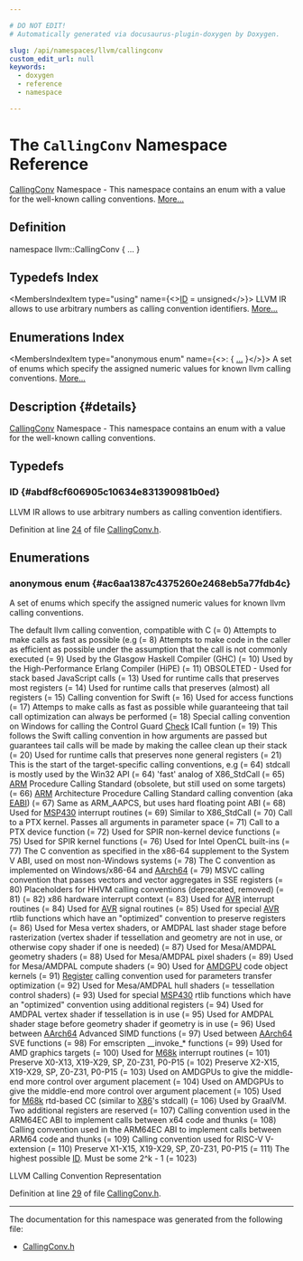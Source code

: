 ```yaml
---

# DO NOT EDIT!
# Automatically generated via docusaurus-plugin-doxygen by Doxygen.

slug: /api/namespaces/llvm/callingconv
custom_edit_url: null
keywords:
  - doxygen
  - reference
  - namespace

---
```





# The `CallingConv` Namespace Reference

<DoxygenPage pluginConfig={pluginConfig}>

<a href="/docs/api/namespaces/llvm/callingconv">CallingConv</a> Namespace - This namespace contains an enum with a value for the well-known calling conventions. <a href="#details">More...</a>

## Definition

<CodeBlock>namespace llvm::CallingConv &#123; ... &#125;</CodeBlock>

## Typedefs Index

<MembersIndex>

<MembersIndexItem
  type="using"
  name={<><a href="#abdf8cf606905c10634e831390981b0ed">ID</a> = unsigned</>}>
LLVM IR allows to use arbitrary numbers as calling convention identifiers. <a href="#abdf8cf606905c10634e831390981b0ed">More...</a>
</MembersIndexItem>

</MembersIndex>

## Enumerations Index

<MembersIndex>

<MembersIndexItem
  type="anonymous enum"
  name={<>:  &#123; <a href="#ac6aa1387c4375260e2468eb5a77fdb4c">...</a> &#125;</>}>
A set of enums which specify the assigned numeric values for known llvm calling conventions. <a href="#ac6aa1387c4375260e2468eb5a77fdb4c">More...</a>
</MembersIndexItem>

</MembersIndex>

## Description {#details}

<a href="/docs/api/namespaces/llvm/callingconv">CallingConv</a> Namespace - This namespace contains an enum with a value for the well-known calling conventions.

<SectionDefinition>

## Typedefs

### ID {#abdf8cf606905c10634e831390981b0ed}

<MemberDefinition
  prototype="using llvm::CallingConv::ID =  unsigned">
LLVM IR allows to use arbitrary numbers as calling convention identifiers.

Definition at line <a href="/docs/api/files/include/include/llvm/include/llvm/ir/callingconv-h/#l00024">24</a> of file <a href="/docs/api/files/include/include/llvm/include/llvm/ir/callingconv-h">CallingConv.h</a>.
</MemberDefinition>

</SectionDefinition>

<SectionDefinition>

## Enumerations

### anonymous enum  {#ac6aa1387c4375260e2468eb5a77fdb4c}

<MemberDefinition
  prototype="anonymous enum ">
A set of enums which specify the assigned numeric values for known llvm calling conventions.

<EnumerationList title="Enumeration values">

<Link id="ac6aa1387c4375260e2468eb5a77fdb4cafd841a49aec1539bc88abc8ff9e170fb" />
<EnumerationListItem name="C">
The default llvm calling convention, compatible with C (= 0)
</EnumerationListItem>

<Link id="ac6aa1387c4375260e2468eb5a77fdb4cabc8e2ee40a84687a9e12fd08784b87ba" />
<EnumerationListItem name="Fast">
Attempts to make calls as fast as possible (e.g (= 8)
</EnumerationListItem>

<Link id="ac6aa1387c4375260e2468eb5a77fdb4ca94ec9273479164e4aec1d5d91b71dc85" />
<EnumerationListItem name="Cold">
Attempts to make code in the caller as efficient as possible under the assumption that the call is not commonly executed (= 9)
</EnumerationListItem>

<Link id="ac6aa1387c4375260e2468eb5a77fdb4ca8e8dc64aad833bd23d07d3384522575e" />
<EnumerationListItem name="GHC">
Used by the Glasgow Haskell Compiler (GHC) (= 10)
</EnumerationListItem>

<Link id="ac6aa1387c4375260e2468eb5a77fdb4ca20ddc463f96d806f369d56205ea205f5" />
<EnumerationListItem name="HiPE">
Used by the High-Performance Erlang Compiler (HiPE) (= 11)
</EnumerationListItem>

<Link id="ac6aa1387c4375260e2468eb5a77fdb4ca4f42667edde6e9cb80cfae6361e5e76a" />
<EnumerationListItem name="AnyReg">
OBSOLETED - Used for stack based JavaScript calls (= 13)
</EnumerationListItem>

<Link id="ac6aa1387c4375260e2468eb5a77fdb4ca4eeb29fe27dc20afa4f443765f45f9a5" />
<EnumerationListItem name="PreserveMost">
Used for runtime calls that preserves most registers (= 14)
</EnumerationListItem>

<Link id="ac6aa1387c4375260e2468eb5a77fdb4ca9f6ac05d37c2fbf197de42295c23fd6e" />
<EnumerationListItem name="PreserveAll">
Used for runtime calls that preserves (almost) all registers (= 15)
</EnumerationListItem>

<Link id="ac6aa1387c4375260e2468eb5a77fdb4ca2740493172a4ce246941c8cff95e0f83" />
<EnumerationListItem name="Swift">
Calling convention for Swift (= 16)
</EnumerationListItem>

<Link id="ac6aa1387c4375260e2468eb5a77fdb4ca75c7c151466ad7e041e9ed8aa4d5a4bf" />
<EnumerationListItem name="CXX_FAST_TLS">
Used for access functions (= 17)
</EnumerationListItem>

<Link id="ac6aa1387c4375260e2468eb5a77fdb4cad6e9c0ff694f0fca0222e79e772b647e" />
<EnumerationListItem name="Tail">
Attemps to make calls as fast as possible while guaranteeing that tail call optimization can always be performed (= 18)
</EnumerationListItem>

<Link id="ac6aa1387c4375260e2468eb5a77fdb4ca3f8227288993442d6f4a0bb234c9bc5b" />
<EnumerationListItem name="CFGuard_Check">
Special calling convention on Windows for calling the Control Guard <a href="/docs/api/namespaces/llvm/check">Check</a> ICall funtion (= 19)
</EnumerationListItem>

<Link id="ac6aa1387c4375260e2468eb5a77fdb4cae64b7afe33922c60d78fea3c08697daa" />
<EnumerationListItem name="SwiftTail">
This follows the Swift calling convention in how arguments are passed but guarantees tail calls will be made by making the callee clean up their stack (= 20)
</EnumerationListItem>

<Link id="ac6aa1387c4375260e2468eb5a77fdb4cad5385f408f537fc279d485c77d2463ce" />
<EnumerationListItem name="PreserveNone">
Used for runtime calls that preserves none general registers (= 21)
</EnumerationListItem>

<Link id="ac6aa1387c4375260e2468eb5a77fdb4caa901d0f0329620dac86bcfc42f5bfa7e" />
<EnumerationListItem name="FirstTargetCC">
This is the start of the target-specific calling conventions, e.g (= 64)
</EnumerationListItem>

<Link id="ac6aa1387c4375260e2468eb5a77fdb4caa88ccf4313b5bc700dec76fd9bc5d40e" />
<EnumerationListItem name="X86_StdCall">
stdcall is mostly used by the Win32 API (= 64)
</EnumerationListItem>

<Link id="ac6aa1387c4375260e2468eb5a77fdb4cafde87569738f9e23963e8735f71c33eb" />
<EnumerationListItem name="X86_FastCall">
&#39;fast&#39; analog of X86&#95;StdCall (= 65)
</EnumerationListItem>

<Link id="ac6aa1387c4375260e2468eb5a77fdb4ca39e4f9a6d108588930a09d779d4e812f" />
<EnumerationListItem name="ARM_APCS">
<a href="/docs/api/namespaces/llvm/arm">ARM</a> Procedure Calling Standard (obsolete, but still used on some targets) (= 66)
</EnumerationListItem>

<Link id="ac6aa1387c4375260e2468eb5a77fdb4ca6460922e7050fc0dcff22631e4bc7fdb" />
<EnumerationListItem name="ARM_AAPCS">
<a href="/docs/api/namespaces/llvm/arm">ARM</a> Architecture Procedure Calling Standard calling convention (aka <a href="/docs/api/namespaces/llvm/#ada924e855250645672a493841803ff91">EABI</a>) (= 67)
</EnumerationListItem>

<Link id="ac6aa1387c4375260e2468eb5a77fdb4caf5725080d76d25fff371be12a0bf29f4" />
<EnumerationListItem name="ARM_AAPCS_VFP">
Same as ARM&#95;AAPCS, but uses hard floating point ABI (= 68)
</EnumerationListItem>

<Link id="ac6aa1387c4375260e2468eb5a77fdb4cac6355efbcea63774ceca1dfa7b237d42" />
<EnumerationListItem name="MSP430_INTR">
Used for <a href="/docs/api/namespaces/llvm/msp430">MSP430</a> interrupt routines (= 69)
</EnumerationListItem>

<Link id="ac6aa1387c4375260e2468eb5a77fdb4ca97109ccd68cac64fb38dbd24fc4589c6" />
<EnumerationListItem name="X86_ThisCall">
Similar to X86&#95;StdCall (= 70)
</EnumerationListItem>

<Link id="ac6aa1387c4375260e2468eb5a77fdb4cae60325da71f0576e18cc0e5dd7e8afb6" />
<EnumerationListItem name="PTX_Kernel">
Call to a PTX kernel. Passes all arguments in parameter space (= 71)
</EnumerationListItem>

<Link id="ac6aa1387c4375260e2468eb5a77fdb4ca9b03ea185599539f24eb1f467627c111" />
<EnumerationListItem name="PTX_Device">
Call to a PTX device function (= 72)
</EnumerationListItem>

<Link id="ac6aa1387c4375260e2468eb5a77fdb4caacadec9c4ef27d184bcbbea409afebb2" />
<EnumerationListItem name="SPIR_FUNC">
Used for SPIR non-kernel device functions (= 75)
</EnumerationListItem>

<Link id="ac6aa1387c4375260e2468eb5a77fdb4ca9b5e79699935bf721647d44339701860" />
<EnumerationListItem name="SPIR_KERNEL">
Used for SPIR kernel functions (= 76)
</EnumerationListItem>

<Link id="ac6aa1387c4375260e2468eb5a77fdb4cad47327c131a0990283111588b89587cb" />
<EnumerationListItem name="Intel_OCL_BI">
Used for Intel OpenCL built-ins (= 77)
</EnumerationListItem>

<Link id="ac6aa1387c4375260e2468eb5a77fdb4ca10f11fb587acddab17f3ad85eb698fbe" />
<EnumerationListItem name="X86_64_SysV">
The C convention as specified in the x86-64 supplement to the System V ABI, used on most non-Windows systems (= 78)
</EnumerationListItem>

<Link id="ac6aa1387c4375260e2468eb5a77fdb4cae41511c1ad4197da36cef403f34bac72" />
<EnumerationListItem name="Win64">
The C convention as implemented on Windows/x86-64 and <a href="/docs/api/namespaces/llvm/aarch64">AArch64</a> (= 79)
</EnumerationListItem>

<Link id="ac6aa1387c4375260e2468eb5a77fdb4cacfa4cc9bcdaefd5e969c258c994052b9" />
<EnumerationListItem name="X86_VectorCall">
MSVC calling convention that passes vectors and vector aggregates in SSE registers (= 80)
</EnumerationListItem>

<Link id="ac6aa1387c4375260e2468eb5a77fdb4ca51dcc0bcdca1d5609b0ec4b43c0d9971" />
<EnumerationListItem name="DUMMY_HHVM">
Placeholders for HHVM calling conventions (deprecated, removed) (= 81)
</EnumerationListItem>

<Link id="ac6aa1387c4375260e2468eb5a77fdb4cad710a26c741142a91059eff051990185" />
<EnumerationListItem name="DUMMY_HHVM_C">
 (= 82)
</EnumerationListItem>

<Link id="ac6aa1387c4375260e2468eb5a77fdb4ca765508a953368531a7d69d1279e6cfb1" />
<EnumerationListItem name="X86_INTR">
x86 hardware interrupt context (= 83)
</EnumerationListItem>

<Link id="ac6aa1387c4375260e2468eb5a77fdb4ca44deee0b3babbda0be6f27856afaacf9" />
<EnumerationListItem name="AVR_INTR">
Used for <a href="/docs/api/namespaces/llvm/avr">AVR</a> interrupt routines (= 84)
</EnumerationListItem>

<Link id="ac6aa1387c4375260e2468eb5a77fdb4ca1e000300c2d50f08aa18761448d5860e" />
<EnumerationListItem name="AVR_SIGNAL">
Used for <a href="/docs/api/namespaces/llvm/avr">AVR</a> signal routines (= 85)
</EnumerationListItem>

<Link id="ac6aa1387c4375260e2468eb5a77fdb4ca8ddc8eecc1584438b45d1d45fc8b87ae" />
<EnumerationListItem name="AVR_BUILTIN">
Used for special <a href="/docs/api/namespaces/llvm/avr">AVR</a> rtlib functions which have an &quot;optimized&quot; convention to preserve registers (= 86)
</EnumerationListItem>

<Link id="ac6aa1387c4375260e2468eb5a77fdb4ca1a9f243b16678fc294567b72bbe87223" />
<EnumerationListItem name="AMDGPU_VS">
Used for Mesa vertex shaders, or AMDPAL last shader stage before rasterization (vertex shader if tessellation and geometry are not in use, or otherwise copy shader if one is needed) (= 87)
</EnumerationListItem>

<Link id="ac6aa1387c4375260e2468eb5a77fdb4ca6f08d1631b96043fe0201973d84e5539" />
<EnumerationListItem name="AMDGPU_GS">
Used for Mesa/AMDPAL geometry shaders (= 88)
</EnumerationListItem>

<Link id="ac6aa1387c4375260e2468eb5a77fdb4ca91283117ce67ebdae50cc7730694d8f8" />
<EnumerationListItem name="AMDGPU_PS">
Used for Mesa/AMDPAL pixel shaders (= 89)
</EnumerationListItem>

<Link id="ac6aa1387c4375260e2468eb5a77fdb4ca16c3e679fa61136bfeb3c5c9b7542d9f" />
<EnumerationListItem name="AMDGPU_CS">
Used for Mesa/AMDPAL compute shaders (= 90)
</EnumerationListItem>

<Link id="ac6aa1387c4375260e2468eb5a77fdb4ca27a385675142c462571165c839e41aa0" />
<EnumerationListItem name="AMDGPU_KERNEL">
Used for <a href="/docs/api/namespaces/llvm/amdgpu">AMDGPU</a> code object kernels (= 91)
</EnumerationListItem>

<Link id="ac6aa1387c4375260e2468eb5a77fdb4cafab01b07b85e043c71ad4e2715d22073" />
<EnumerationListItem name="X86_RegCall">
<a href="/docs/api/classes/llvm/register">Register</a> calling convention used for parameters transfer optimization (= 92)
</EnumerationListItem>

<Link id="ac6aa1387c4375260e2468eb5a77fdb4ca5c0f66e45afd7c51f4ee51552d8fb606" />
<EnumerationListItem name="AMDGPU_HS">
Used for Mesa/AMDPAL hull shaders (= tessellation control shaders) (= 93)
</EnumerationListItem>

<Link id="ac6aa1387c4375260e2468eb5a77fdb4ca1be5f33158d1f92c70edc260fdd7fc3c" />
<EnumerationListItem name="MSP430_BUILTIN">
Used for special <a href="/docs/api/namespaces/llvm/msp430">MSP430</a> rtlib functions which have an &quot;optimized&quot; convention using additional registers (= 94)
</EnumerationListItem>

<Link id="ac6aa1387c4375260e2468eb5a77fdb4caf2c5be679d7769a9f3e5e308f73a9ff8" />
<EnumerationListItem name="AMDGPU_LS">
Used for AMDPAL vertex shader if tessellation is in use (= 95)
</EnumerationListItem>

<Link id="ac6aa1387c4375260e2468eb5a77fdb4cad61318e853e529ac703f52a853efa1d1" />
<EnumerationListItem name="AMDGPU_ES">
Used for AMDPAL shader stage before geometry shader if geometry is in use (= 96)
</EnumerationListItem>

<Link id="ac6aa1387c4375260e2468eb5a77fdb4ca0e62ecb2c693281fafd77f39b2ddd284" />
<EnumerationListItem name="AArch64_VectorCall">
Used between <a href="/docs/api/namespaces/llvm/aarch64">AArch64</a> Advanced SIMD functions (= 97)
</EnumerationListItem>

<Link id="ac6aa1387c4375260e2468eb5a77fdb4ca300efd85d130657d0d06f0469980bd0f" />
<EnumerationListItem name="AArch64_SVE_VectorCall">
Used between <a href="/docs/api/namespaces/llvm/aarch64">AArch64</a> SVE functions (= 98)
</EnumerationListItem>

<Link id="ac6aa1387c4375260e2468eb5a77fdb4ca7f1f535012fdeda3c9f35f2079b919a7" />
<EnumerationListItem name="WASM_EmscriptenInvoke">
For emscripten &#95;&#95;invoke&#95;&#42; functions (= 99)
</EnumerationListItem>

<Link id="ac6aa1387c4375260e2468eb5a77fdb4ca4f9824c54cfd32b3e38c01d5331f318b" />
<EnumerationListItem name="AMDGPU_Gfx">
Used for AMD graphics targets (= 100)
</EnumerationListItem>

<Link id="ac6aa1387c4375260e2468eb5a77fdb4ca19e10cbfb07e93e0a7e40cca2faff4c0" />
<EnumerationListItem name="M68k_INTR">
Used for <a href="/docs/api/namespaces/llvm/m68k">M68k</a> interrupt routines (= 101)
</EnumerationListItem>

<Link id="ac6aa1387c4375260e2468eb5a77fdb4ca7c23dce1e95fc36e9d2c168f9e036cc7" />
<EnumerationListItem name="AArch64_SME_ABI_Support_Routines_PreserveMost_From_X0">
Preserve X0-X13, X19-X29, SP, Z0-Z31, P0-P15 (= 102)
</EnumerationListItem>

<Link id="ac6aa1387c4375260e2468eb5a77fdb4ca72069ecfe852db0ea1f10c1549989424" />
<EnumerationListItem name="AArch64_SME_ABI_Support_Routines_PreserveMost_From_X2">
Preserve X2-X15, X19-X29, SP, Z0-Z31, P0-P15 (= 103)
</EnumerationListItem>

<Link id="ac6aa1387c4375260e2468eb5a77fdb4ca8d298f27ddf40e08cd5aacea9837784f" />
<EnumerationListItem name="AMDGPU_CS_Chain">
Used on AMDGPUs to give the middle-end more control over argument placement (= 104)
</EnumerationListItem>

<Link id="ac6aa1387c4375260e2468eb5a77fdb4ca521c5b7a44a8222c814379b57481aec9" />
<EnumerationListItem name="AMDGPU_CS_ChainPreserve">
Used on AMDGPUs to give the middle-end more control over argument placement (= 105)
</EnumerationListItem>

<Link id="ac6aa1387c4375260e2468eb5a77fdb4cafb7645aeee7db3640bbfdad799b4cfe9" />
<EnumerationListItem name="M68k_RTD">
Used for <a href="/docs/api/namespaces/llvm/m68k">M68k</a> rtd-based CC (similar to <a href="/docs/api/namespaces/llvm/x86">X86</a>&#39;s stdcall) (= 106)
</EnumerationListItem>

<Link id="ac6aa1387c4375260e2468eb5a77fdb4cae9c6786f93f1d156d2b40ecc6be438bb" />
<EnumerationListItem name="GRAAL">
Used by GraalVM. Two additional registers are reserved (= 107)
</EnumerationListItem>

<Link id="ac6aa1387c4375260e2468eb5a77fdb4caf80cc3a71c40926e6c35a60ccdc6428e" />
<EnumerationListItem name="ARM64EC_Thunk_X64">
Calling convention used in the ARM64EC ABI to implement calls between x64 code and thunks (= 108)
</EnumerationListItem>

<Link id="ac6aa1387c4375260e2468eb5a77fdb4ca047fefb5017b2873eb2e88f1a27fb14a" />
<EnumerationListItem name="ARM64EC_Thunk_Native">
Calling convention used in the ARM64EC ABI to implement calls between ARM64 code and thunks (= 109)
</EnumerationListItem>

<Link id="ac6aa1387c4375260e2468eb5a77fdb4ca12164937f88e72c8b59ca563c70187e0" />
<EnumerationListItem name="RISCV_VectorCall">
Calling convention used for RISC-V V-extension (= 110)
</EnumerationListItem>

<Link id="ac6aa1387c4375260e2468eb5a77fdb4ca963e14ac38d6e3b63f8e37085702951c" />
<EnumerationListItem name="AArch64_SME_ABI_Support_Routines_PreserveMost_From_X1">
Preserve X1-X15, X19-X29, SP, Z0-Z31, P0-P15 (= 111)
</EnumerationListItem>

<Link id="ac6aa1387c4375260e2468eb5a77fdb4ca2f101663d054cffa9c9956f30e7ecf7d" />
<EnumerationListItem name="MaxID">
The highest possible <a href="#abdf8cf606905c10634e831390981b0ed">ID</a>. Must be some 2^k - 1 (= 1023)
</EnumerationListItem>

</EnumerationList>

LLVM Calling Convention Representation

Definition at line <a href="/docs/api/files/include/include/llvm/include/llvm/ir/callingconv-h/#l00029">29</a> of file <a href="/docs/api/files/include/include/llvm/include/llvm/ir/callingconv-h">CallingConv.h</a>.
</MemberDefinition>

</SectionDefinition>

<hr/>

The documentation for this namespace was generated from the following file:

<ul>
<li><a href="/docs/api/files/include/include/llvm/include/llvm/ir/callingconv-h">CallingConv.h</a></li>
</ul>

</DoxygenPage>
